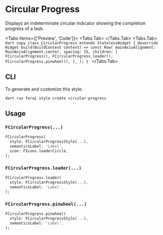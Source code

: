 
# Circular Progress

Displays an indeterminate circular indicator showing the completion progress of a task.

<LinkBadgeGroup>
    <LinkBadge label="API Reference" href="https://pub.dev/documentation/forui/latest/forui.widgets.progress/"/>
</LinkBadgeGroup>

<Tabs items={['Preview', 'Code']}>
  <Tabs.Tab>
    <Widget name='progress' variant='circular'/>
  </Tabs.Tab>
  <Tabs.Tab>
    ```dart copy
    class CircularProgress extends StatelessWidget {
      @override
      Widget build(BuildContext context) => const Row(
        mainAxisAlignment: MainAxisAlignment.center,
        spacing: 25,
        children: [
          FCircularProgress(),
          FCircularProgress.loader(),
          FCircularProgress.pinwheel(),
        ],
      );
    }
    ```
  </Tabs.Tab>
</Tabs>

## CLI

To generate and customize this style:

```shell copy
dart run forui style create circular-progress
```

## Usage

### `FCircularProgress(...)`

```dart copy
FCircularProgress(
  style: FCircularProgressStyle(...),
  semanticsLabel: 'Label',
  icon: FIcons.loaderCircle,
);
```

### `FCircularProgress.loader(...)`

```dart copy
FCircularProgress.loader(
  style: FCircularProgressStyle(...),
  semanticsLabel: 'Label',
);
```

### `FCircularProgress.pinwheel(...)`

```dart copy
FCircularProgress.pinwheel(
  style: FCircularProgressStyle(...),
  semanticsLabel: 'Label',
);
```
